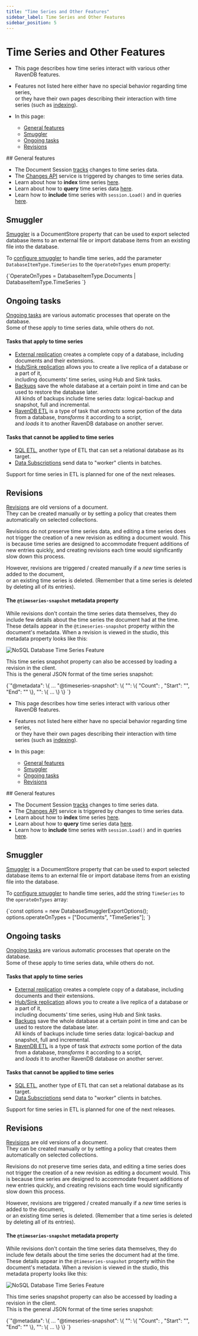 ---
title: "Time Series and Other Features"
sidebar_label: Time Series and Other Features
sidebar_position: 5
---




# Time Series and Other Features
<LanguageSwitcher supportedLanguages={supportedLanguages} />
<LanguageContent language="csharp">

<Admonition type="note" title="Note">

* This page describes how time series interact with various other RavenDB features.  

* Features not listed here either have no special behavior regarding time series,  
  or they have their own pages describing their interaction with time series (such as [indexing](../../document-extensions/timeseries/indexing)).

* In this page:  
  * [General features](../../document-extensions/timeseries/time-series-and-other-features#general-features)  
  * [Smuggler](../../document-extensions/timeseries/time-series-and-other-features#smuggler)  
  * [Ongoing tasks](../../document-extensions/timeseries/time-series-and-other-features#ongoing-tasks)  
  * [Revisions](../../document-extensions/timeseries/time-series-and-other-features#revisions)  

</Admonition>
## General features  

* The Document Session [tracks](../../client-api/session/what-is-a-session-and-how-does-it-work#tracking-changes) changes to time series data.  
* The [Changes API](../../client-api/changes/what-is-changes-api) service is triggered by changes to time series data.  
* Learn about how to **index** time series [here](../../document-extensions/timeseries/indexing).  
* Learn about how to **query** time series data [here](../../document-extensions/timeseries/querying/overview-and-syntax).  
* Learn how to **include** time series with `session.Load()` and in queries [here](../../document-extensions/timeseries/client-api/session/include/overview).  



## Smuggler

[Smuggler](../../client-api/smuggler/what-is-smuggler) is a DocumentStore property that can be used to export selected database items to an external file 
or import database items from an existing file into the database.  

To [configure smuggler](../../client-api/smuggler/what-is-smuggler#databasesmugglerexportoptions) to handle time series, 
add the parameter `DatabaseItemType.TimeSeries` to the `OperateOnTypes` enum property:  

<TabItem value="something" label="csharp">
<CodeBlock language="csharp">
{`OperateOnTypes = DatabaseItemType.Documents | DatabaseItemType.TimeSeries
`}
</CodeBlock>
</TabItem>



## Ongoing tasks

[Ongoing tasks](../../studio/database/tasks/ongoing-tasks/general-info) are various automatic processes that operate on the database.  
Some of these apply to time series data, while others do not.

#### Tasks that apply to time series

* [External replication](../../server/ongoing-tasks/external-replication) creates a complete copy of a database, including documents and their extensions.  
* [Hub/Sink replication](../../server/ongoing-tasks/hub-sink-replication) allows you to create a live replica of a database or a part of it,  
  including documents' time series, using Hub and Sink tasks.  
* [Backups](../../client-api/operations/maintenance/backup/backup) save the whole database at a certain point in time and can be used to restore the database later.  
  All kinds of backups include time series data: logical-backup and snapshot, full and incremental.
* [RavenDB ETL](../../server/ongoing-tasks/etl/raven#time-series) is a type of task that _extracts_ some portion of the data from a database, _transforms_ it according to a script,  
  and _loads_ it to another RavenDB database on another server.  

#### Tasks that cannot be applied to time series

* [SQL ETL](../../server/ongoing-tasks/etl/basics), another type of ETL that can set a relational database as its target.  
* [Data Subscriptions](../../client-api/data-subscriptions/what-are-data-subscriptions) send data to "worker" clients in batches.

<Admonition type="info" title="Info">

Support for time series in ETL is planned for one of the next releases.

</Admonition>



## Revisions

[Revisions](../../document-extensions/revisions/overview) are old versions of a document.  
They can be created manually or by setting a policy that creates them automatically on selected collections.  

Revisions do not preserve time series data, and editing a time series does not trigger the creation of a new revision as editing a document would. 
This is because time series are designed to accommodate frequent additions of new entries quickly, and creating revisions each time would significantly slow down this process.

However, revisions are triggered / created manually if a _new_ time series is added to the document,  
or an existing time series is deleted. (Remember that a time series is deleted by deleting all of its entries).  

#### The&nbsp;`@timeseries-snapshot`&nbsp;metadata property

While revisions don't contain the time series data themselves, they do include few details about the time series the document had at the time.
These details appear in the `@timeseries-snapshot` property within the document's metadata.
When a revision is viewed in the studio, this metadata property looks like this:  

![NoSQL Database Time Series Feature](./assets/TSSnapshot.png)

This time series snapshot property can also be accessed by loading a revision in the client.  
This is the general JSON format of the time series snapshot:  

<TabItem value="something" label="json">
<CodeBlock language="json">
{`"@metadata": \{
    ...
    "@timeseries-snapshot": \{
        "<the name of a time series>": \{
            "Count": <the number of entries>,
            "Start": "<timestamp of first entry>",
            "End": "<timestamp of last entry>"
        \},
        "<the name of the next time series>": \{ ... \}
    \}
`}
</CodeBlock>
</TabItem>




</LanguageContent>
<LanguageContent language="nodejs">

<Admonition type="note" title="Note">

* This page describes how time series interact with various other RavenDB features.  

* Features not listed here either have no special behavior regarding time series,  
  or they have their own pages describing their interaction with time series (such as [indexing](../../document-extensions/timeseries/indexing)).

* In this page:  
  * [General features](../../document-extensions/timeseries/time-series-and-other-features#general-features)  
  * [Smuggler](../../document-extensions/timeseries/time-series-and-other-features#smuggler)  
  * [Ongoing tasks](../../document-extensions/timeseries/time-series-and-other-features#ongoing-tasks)  
  * [Revisions](../../document-extensions/timeseries/time-series-and-other-features#revisions)  

</Admonition>
## General features  

* The Document Session [tracks](../../client-api/session/what-is-a-session-and-how-does-it-work#tracking-changes) changes to time series data.  
* The [Changes API](../../client-api/changes/what-is-changes-api) service is triggered by changes to time series data.  
* Learn about how to **index** time series [here](../../document-extensions/timeseries/indexing).  
* Learn about how to **query** time series data [here](../../document-extensions/timeseries/querying/overview-and-syntax).  
* Learn how to **include** time series with `session.Load()` and in queries [here](../../document-extensions/timeseries/client-api/session/include/overview).  



## Smuggler

[Smuggler](../../client-api/smuggler/what-is-smuggler) is a DocumentStore property that can be used to export selected database items to an external file 
or import database items from an existing file into the database.  

To [configure smuggler](../../client-api/smuggler/what-is-smuggler#databasesmugglerexportoptions) to handle time series, 
add the string `TimeSeries` to the `operateOnTypes` array:  

<TabItem value="something" label="javascript">
<CodeBlock language="javascript">
{`const options = new DatabaseSmugglerExportOptions();
options.operateOnTypes = ["Documents", "TimeSeries"];
`}
</CodeBlock>
</TabItem>



## Ongoing tasks

[Ongoing tasks](../../studio/database/tasks/ongoing-tasks/general-info) are various automatic processes that operate on the database.  
Some of these apply to time series data, while others do not.

#### Tasks that apply to time series

* [External replication](../../server/ongoing-tasks/external-replication) creates a complete copy of a database, including documents and their extensions.  
* [Hub/Sink replication](../../server/ongoing-tasks/hub-sink-replication) allows you to create a live replica of a database or a part of it,  
  including documents' time series, using Hub and Sink tasks.  
* [Backups](../../client-api/operations/maintenance/backup/backup) save the whole database at a certain point in time and can be used to restore the database later.  
  All kinds of backups include time series data: logical-backup and snapshot, full and incremental.
* [RavenDB ETL](../../server/ongoing-tasks/etl/raven#time-series) is a type of task that _extracts_ some portion of the data from a database, _transforms_ it according to a script,  
  and _loads_ it to another RavenDB database on another server.  

#### Tasks that cannot be applied to time series

* [SQL ETL](../../server/ongoing-tasks/etl/basics), another type of ETL that can set a relational database as its target.  
* [Data Subscriptions](../../client-api/data-subscriptions/what-are-data-subscriptions) send data to "worker" clients in batches.

<Admonition type="info" title="Info">

Support for time series in ETL is planned for one of the next releases.

</Admonition>



## Revisions

[Revisions](../../document-extensions/revisions/overview) are old versions of a document.  
They can be created manually or by setting a policy that creates them automatically on selected collections.  

Revisions do not preserve time series data, and editing a time series does not trigger the creation of a new revision as editing a document would. 
This is because time series are designed to accommodate frequent additions of new entries quickly, and creating revisions each time would significantly slow down this process.

However, revisions are triggered / created manually if a _new_ time series is added to the document,  
or an existing time series is deleted. (Remember that a time series is deleted by deleting all of its entries).  

#### The&nbsp;`@timeseries-snapshot`&nbsp;metadata property

While revisions don't contain the time series data themselves, they do include few details about the time series the document had at the time.
These details appear in the `@timeseries-snapshot` property within the document's metadata.
When a revision is viewed in the studio, this metadata property looks like this:  

![NoSQL Database Time Series Feature](./assets/TSSnapshot.png)

This time series snapshot property can also be accessed by loading a revision in the client.  
This is the general JSON format of the time series snapshot:  

<TabItem value="something" label="json">
<CodeBlock language="json">
{`"@metadata": \{
    ...
    "@timeseries-snapshot": \{
        "<the name of a time series>": \{
            "Count": <the number of entries>,
            "Start": "<timestamp of first entry>",
            "End": "<timestamp of last entry>"
        \},
        "<the name of the next time series>": \{ ... \}
    \}
`}
</CodeBlock>
</TabItem>




</LanguageContent>